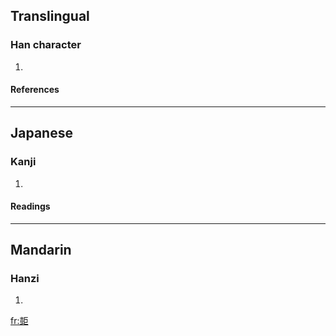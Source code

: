 ==Translingual==
===Han character===
{{Han char|rn=33|rad=士|as=11|sn=14|four=4111<sub>7</sub>|canj=土廿尸尸 (GTSS)}}
# {{defn|Han|sort=士11}}
====References====
{{Han ref|kx=0244.090|dkj=05674|dj=0484.110|hdz=10472.040|uh=58FE|ud=22782|bh=E169|bd=57705}}
----
==Japanese==
===Kanji===
{{ja-kanji|grade=|rs=士11}}
# {{defn|Japanese}} 
====Readings====
{{ja-readings|on=[[ぼう]] (bō), [[もう]] (mō)|kun=}}
----
==Mandarin==
===Hanzi===
{{cmn-hanzi|pin=[[mǎng]] (mang3)|wg=mang<sup>3</sup>}}
# {{defn|Mandarin}}

[[fr:壾]]